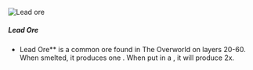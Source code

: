 ![Lead ore](/mods/techreborn/Lead_ore.png)


##### Lead Ore

- Lead Ore** is a common ore found in The Overworld on layers
        20-60. When smelted, it produces one
        <Mcitem id="techreborn:lead_ingot"/>. When
        put in a <Mcitem id="techreborn:grinder"/>,
        it will produce
        2x<Mcitem id="techreborn:lead_dust"/>.
